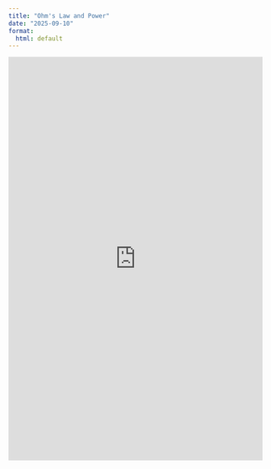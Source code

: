```yaml
---
title: "Ohm's Law and Power"
date: "2025-09-10"
format:
  html: default
---
```


<iframe src="https://mlp6.pages.oit.duke.edu/bme253-labs/BME253_ohm_hout.pdf" width="100%" height="800px" style="border:none;">
</iframe>